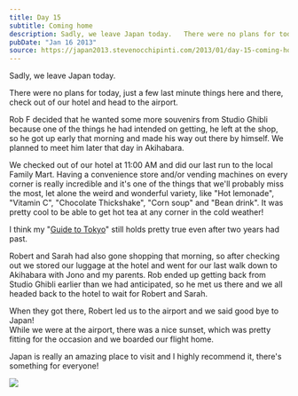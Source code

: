 ```yaml
---
title: Day 15
subtitle: Coming home
description: Sadly, we leave Japan today.   There were no plans for today, just a few last minute things here and there, check out of our hotel and head ...
pubDate: "Jan 16 2013"
source: https://japan2013.stevenocchipinti.com/2013/01/day-15-coming-home.html
---
```



Sadly, we leave Japan today.

There were no plans for today, just a few last minute things here and there, check out of our hotel and head to the airport.

Rob F decided that he wanted some more souvenirs from Studio Ghibli because one of the things he had intended on getting, he left at the shop, so he got up early that morning and made his way out there by himself. We planned to meet him later that day in Akihabara.

We checked out of our hotel at 11:00 AM and did our last run to the local Family Mart. Having a convenience store and/or vending machines on every corner is really incredible and it's one of the things that we'll probably miss the most, let alone the weird and wonderful variety, like "Hot lemonade", "Vitamin C", "Chocolate Thickshake", "Corn soup" and "Bean drink". It was pretty cool to be able to get hot tea at any corner in the cold weather!

I think my "[Guide to Tokyo](http://japan2010.stevenocchipinti.com/2010/01/guide-to-tokyo.html)" still holds pretty true even after two years had past.

Robert and Sarah had also gone shopping that morning, so after checking out we stored our luggage at the hotel and went for our last walk down to Akihabara with Jono and my parents. Rob ended up getting back from Studio Ghibli earlier than we had anticipated, so he met us there and we all headed back to the hotel to wait for Robert and Sarah.

When they got there, Robert led us to the airport and we said good bye to Japan!  
While we were at the airport, there was a nice sunset, which was pretty fitting for the occasion and we boarded our flight home.

Japan is really an amazing place to visit and I highly recommend it, there's something for everyone!

<Img originalAspectRatio src="2012-japan/folulcilewwmyl1t9fwf.jpg" />

